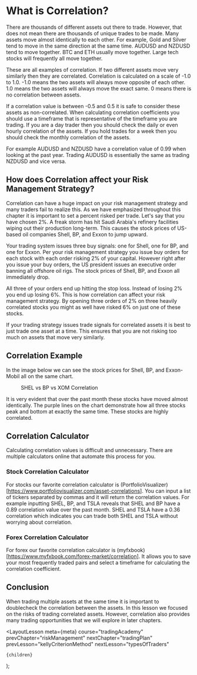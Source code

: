 
# What is Correlation?

There are thousands of different assets out there to trade. However, that does not mean there are thousands of unique trades
to be made. Many assets move almost identically to each other. For example, Gold and Silver tend to move in the same direction
at the same time. AUDUSD and NZDUSD tend to move together. BTC and ETH usually move together. Large tech stocks will frequently
all move together.

These are all examples of correlation. If two different assets move very similarly then they are correlated. Correlation is
calculated on a scale of -1.0 to 1.0. -1.0 means the two assets will always move opposite of each other. 1.0 means the two
assets will always move the exact same. 0 means there is no correlation between assets.

If a correlation value is between -0.5 and 0.5 it is safe to consider these assets as non-correlated. When calculating correlation
coefficients you should use a timeframe that is representative of the timeframe you are trading. If you are a day trader then
you should check the daily or even hourly correlation of the assets. If you hold trades for a week then you should check the
monthly correlation of the assets.

For example AUDUSD and NZDUSD have a correlation value of 0.99 when looking at the past year. Trading AUDUSD is essentially
the same as trading NZDUSD and vice versa.

## How does Correlation affect your Risk Management Strategy?

Correlation can have a huge impact on your risk management strategy and many traders fail to realize this. As we have emphasized
throughout this chapter it is important to set a percent risked per trade. Let's say that you have chosen 2%. A freak storm
has hit Saudi Arabia's refinery facilities wiping out their production long-term. This causes the stock prices of US-based
oil companies Shell, BP, and Exxon to jump upward.

Your trading system issues three buy signals: one for Shell, one for BP, and one for Exxon. Per your risk management strategy
you issue buy orders for each stock with each order risking 2% of your capital. However right after you issue your buy orders,
the US president issues an executive order banning all offshore oil rigs. The stock prices of Shell, BP, and Exxon all
immediately drop.

All three of your orders end up hitting the stop loss. Instead of losing 2% you end up losing 6%. This is how correlation
can affect your risk management strategy. By opening three orders of 2% on three heavily correlated stocks you might as well
have risked 6% on just one of these stocks.

If your trading strategy issues trade signals for correlated assets it is best to just trade one asset at a time. This ensures
that you are not risking too much on assets that move very similarly.

## Correlation Example

In the image below we can see the stock prices for Shell, BP, and Exxon-Mobil all on the same chart.

<figure>
  <Image
    src="/images/courses/tradingAcademy/riskManagement/correlationExample.webp"
    height={2160}
    width={3840}
    alt=""
  />
  <figcaption>SHEL vs BP vs XOM Correlation</figcaption>
</figure>

It is very evident that over the past month these stocks have moved almost identically. The purple lines on the chart
demonstrate how all three stocks peak and bottom at exactly the same time. These stocks are highly correlated.

## Correlation Calculator

Calculating correlation values is difficult and unnecessary. There are multiple calculators online that automate this
process for you.

### Stock Correlation Calculator

For stocks our favorite correlation calculator is (PortfolioVisualizer)[https://www.portfoliovisualizer.com/asset-correlations].
You can input a list of tickers separated by commas and it will return the correlation values. For example inputting SHEL, BP,
and TSLA reveals that SHEL and BP have a 0.89 correlation value over the past month. SHEL and TSLA have a 0.36 correlation
which indicates you can trade both SHEL and TSLA without worrying about correlation.

### Forex Correlation Calculator

For forex our favorite correlation calculator is (myfxbook)[https://www.myfxbook.com/forex-market/correlation]. It allows
you to save your most frequently traded pairs and select a timeframe for calculating the correlation coefficient.

## Conclusion

When trading multiple assets at the same time it is important to doublecheck the correlation between the assets. In this lesson
we focused on the risks of trading correlated assets. However, correlation also provides many trading opportunities that we
will explore in later chapters.

  <LayoutLesson
    meta={meta}
    course="tradingAcademy"
    prevChapter="riskManagement"
    nextChapter="tradingPlan"
    prevLesson="kellyCriterionMethod"
    nextLesson="typesOfTraders"
  >
    {children}
  </LayoutLesson>
);
